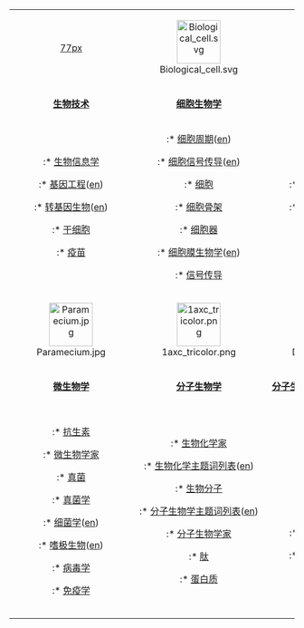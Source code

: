 {| width="100%"   
| align=center style="width:25%;"|[[image:Lq-dna.png|77px]] 
| align=center style="width:25%;"|[[Image:Biological_cell.svg|77px]]  
| align=center style="width:25%;"|[[image:Anatomy_of_an_egg.svg|77px]]  
| align=center style="width:25%;"|[[Image:DNA_double_helix_horizontal.png|77px]]  
|-  
| align=center|'''[[:Category:生物技术|生物技术]]''' 
| align=center|'''[[:Category:细胞生物学|细胞生物学]]'''  
| align=center|'''[[:Category:发育生物学|发育生物学]]'''  
| align=center|'''[[:Category:遗传学|遗传学]]'''  
|-  
|valign="top"|  
:* [[:Category:生物信息学|生物信息学]]  
:* [[:Category:基因工程|基因工程]]([[:en:Category:genetic_engineering|en]]) 
:* [[:Category:转基因生物|转基因生物]]([[:en:Category:genetically_modified_organisms|en]]) 
:* [[:Category:干细胞|干细胞]]
:* [[:Category:疫苗|疫苗]] 
|valign="top"|  
:* [[:Category:细胞周期|细胞周期]]([[:en:Category:Cell_cycle|en]]) 
:* [[:Category:细胞信号传导|细胞信号传导]]([[:en:Category:cell_signaling|en]]) 
:* [[:Category:细胞|细胞]] 
:* [[:Category:细胞骨架|细胞骨架]] 
:* [[:Category:细胞器|细胞器]]
:* [[:Category:细胞膜生物学|细胞膜生物学]]([[:en:Category:Membrane_biology|en]]) 
:* [[:Category:信号传导|信号传导]] 
|valign="top"|  
:* [[:Category:老年|老年]]  
:* [[:Category:胚胎学|胚胎学]]
:* [[:Category:形态发生素|形态发生素]]([[:en:Category:Morphogens|en]]) 
:* [[:Category:原肠胚形成|原肠胚形成]]([[:en:Category:Gastrulation|en]]) 
:* [[:Category:神经胚形成|神经胚形成]] 
:* [[:Category:生长因子|生长因子]] 
:* [[:Category:畸形形成原|畸形成原]]([[:en:Category:Teratogens|en]]) 
|rowspan="4" valign="top"|  
:* [[:Category:应用遗传学|应用遗传学]]([[:en:Category:applied_genetics|en]]) 
:* [[:Category:染色体|染色体]] 
:* [[:Category:DNA|DNA]]  
:* [[:Category:遗传病|遗传病]]
:* [[:Category:基因|基因]]  
:* [[:Category:遗传学家|遗传学家]]  
:* [[:Category:分子遗传学|分子遗传学]]  
:* [[:Category:突变|突变]]  
:* [[:Category:群体遗传学|群体遗传学]]  
:* [[:Category:RNA|RNA]]  
|-  
| align=center style="width:25%;"|[[Image:Paramecium.jpg|77px]]  
| align=center style="width:25%;"|[[Image:1axc_tricolor.png|77px]]  
| align=center style="width:25%;"|[[Image:Dewargefäß.jpg|77px]]  
|-  
| align=center|'''[[:Category:微生物学|微生物学]]'''  
| align=center|'''[[:Category:分子生物学|分子生物学]]'''  
| align=center|'''[[:Category:分子生物学技术与工具|分子生物学技术与工具]]'''([[:en:Category:Biological_techniques_and_tools|en]]) 
|-  
| valign="top"|  
:* [[:Category:抗生素|抗生素]] 
:* [[:Category:微生物学家|微生物学家]] 
:* [[:Category:真菌|真菌]]  
:* [[:Category:真菌学|真菌学]] 
:* [[:Category:细菌学|细菌学]]([[:en:Category:Bacteriology|en]]) 
:* [[:Category:嗜极生物|嗜极生物]]([[:en:Category:Extremophiles|en]])  
:* [[:Category:病毒学|病毒学]] 
:* [[:Category:免疫学|免疫学]] 
| valign="top"|  
:* [[:Category:生物化学家|生物化学家]]
:* [[生物化学主题词列表|生物化学主题词列表]]([[:en:list_of_biochemistry_topics|en]]) 
:* [[生物分子列表|生物分子]]  
:* [[分子生物学主题词列表|分子生物学主题词列表]]([[:en:List_of_molecular_biology_topics|en]]) 
:* [[:Category:分子生物学家|分子生物学家]]  
:* [[:Category:肽|肽]]  
:* [[:Category:蛋白质|蛋白质]] 
| valign="top"|  
:* [[:Category:克隆|克隆]]  
:* [[:Category:电泳|电泳]]  
:* {{le|原位杂交|In situ hybridization}} 
:* [[基因敲除|基因敲除]]  
:* [[:Category:显微镜|显微镜]] 
:* [[北方墨点法|北方墨点法]]([[:en:Northern_blot|en]]) 
:* [[聚合酶链式反应|聚合酶链式反应]]  
:* [[南方墨点法|南方墨点法]]  
:* [[西方墨点法|西方墨点法]] 
|}